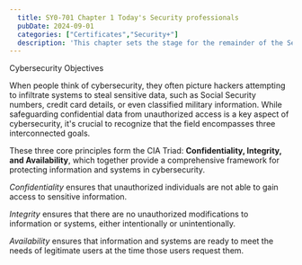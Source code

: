 ```yaml
---
  title: SY0-701 Chapter 1 Today's Security professionals
  pubDate: 2024-09-01
  categories: ["Certificates","Security+"]
  description: 'This chapter sets the stage for the remainder of the Security+, where you will dive more deeply into many different areas of cybersecurity.'
---
```


<Section>Cybersecurity Objectives</Section>

When people think of cybersecurity, they often picture hackers attempting to infiltrate systems to steal sensitive data, such as Social Security numbers, credit card details, or even classified military information. While safeguarding confidential data from unauthorized access is a key aspect of cybersecurity, it's crucial to recognize that the field encompasses three interconnected goals.

These three core principles form the CIA Triad: **Confidentiality, Integrity, and Availability**, which together provide a comprehensive framework for protecting information and systems in cybersecurity.

<em>Confidentiality</em> ensures that unauthorized individuals are not able to gain access to sensitive information.

<em>Integrity</em> ensures that there are no unauthorized modifications to information or systems, either intentionally or unintentionally.

<em>Availability</em> ensures that information and systems are ready to meet the needs of legitimate users at the time those users request them.